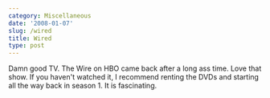 ```yaml
---
category: Miscellaneous
date: '2008-01-07'
slug: /wired
title: Wired
type: post
---
```



Damn good TV. The Wire on HBO came back after a long ass time. Love
that show. If you haven't watched it, I recommend renting the DVDs
and starting all the way back in season 1. It is fascinating.